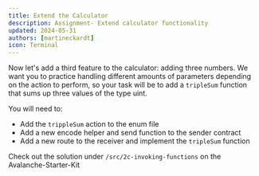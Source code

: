 ```yaml
---
title: Extend the Calculator
description: Assignment- Extend calculator functionality
updated: 2024-05-31
authors: [martineckardt]
icon: Terminal
---
```


Now let's add a third feature to the calculator: adding three numbers. We want you to practice handling different amounts of parameters depending on the action to perform, so your task will be to add a `tripleSum` function that sums up three values of the type uint. 

You will need to:

- Add the `trippleSum` action to the enum file
- Add a new encode helper and send function to the sender contract
- Add a new route to the receiver and implement the `tripleSum` function

Check out the solution under `/src/2c-invoking-functions` on the Avalanche-Starter-Kit
